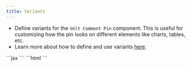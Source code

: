 ```yaml
---
title: Variants
---
```

- Define variants for the `Velt Comment Pin` component. This is useful for customizing how the pin looks on different elements like charts, tables, etc.
- Learn more about how to define and use variants [here](/advanced-customization/variants).

<Tabs>
    <Tab title="React / Next.js">
      ```jsx
      <VeltCommentPin variant="CUSTOM_VARIANT" />
      ```
    </Tab>
    <Tab title="Other Frameworks">
      ```html
      <velt-comment-pin variant="CUSTOM_VARIANT"></velt-comment-pin>
      ```
    </Tab>
  </Tabs>